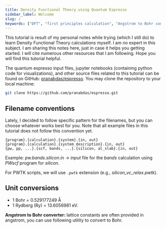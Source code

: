 ```yaml
---
title: Density Functional Theory using Quantum Espresso
sidebar_label: Welcome
slug: /
keywords: ["DFT", "first principles calculation", "Angstrom to Bohr converter", "Angstrom to Bohr conversion"]
---
```

This tutorial is result of my personal notes while trying (which I still do) to
learn Density Functional Theory calculations myself. I am no expert in this
subject. I am sharing this notes here, just in case it helps you getting
started. I will cite numerous other resources that I am following. Hope you will
find this tutorial helpful.

The quantum espresso input files, jupyter notebooks (containing python code for
visualizations), and other source files related to this tutorial can be found on
GitHub: [pranabdas/espresso](https://github.com/pranabdas/espresso/). You may clone
the repository to your local machine:
```bash
git clone https://github.com/pranabdas/espresso.git
```

## Filename conventions
Lately, I decided to follow specific pattern for the filenames, but you can
choose whatever works best for you. Note that all example files in this
tutorial does not follow this convention yet.
```
{program}.{calculation}.{system}.{in, out}
{program}.{calculation}.{system_description}.{in, out}
{pw, pp, ...}.{scf, bands, ...}.{silicon, al_slab}.{in, out}
```

Example: *pw.bands.silicon.in* → *input* file for the *bands* calculation using
*PWscf* program for *silicon*.

For PWTK scripts, we will use `.pwtk` extension (e.g., *silicon_vc_relax.pwtk*).

## Unit conversions

- 1 Bohr = 0.529177249 Å
- 1 Rydberg (Ry) = 13.6056981 eV.

**Angstrom to Bohr converter:** lattice constants are often provided in
angstrom, you can use following utility to convert to Bohr.


<AngToBohr />
